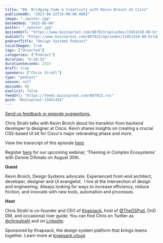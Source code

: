```yaml
---
title: "80. Bridging Code & Creativity with Kevin Broich at Cisco"
publishedAt: "2023-08-22T16:00:00.000Z"
image: "./poster.jpg"
dateAdded: "2025-06-04"
poster: "./poster.jpg"
episodeUrl: "https://www.buzzsprout.com/887923/episodes/13451418-80-bridging-code-creativity-with-kevin-broich-at-cisco.mp3"
audioUrl: "https://www.buzzsprout.com/887923/episodes/13451418-80-bridging-code-creativity-with-kevin-broich-at-cisco.mp3"
podcastTitle: "Design Systems Podcast"
localImages: true
tags: ["Unsorted"]
categories: ["Podcast"]
duration: "0:38:35"
durationSeconds: 2315
draft: true
speakers: ["Chris Strahl"]
type: "podcast"
season: null
episode: 80
explicit: false
feedUrl: "https://feeds.buzzsprout.com/887923.rss"
guid: "Buzzsprout-13451418"
---
```

[Send us feedback or episode suggestions.](https://www.buzzsprout.com/twilio/text_messages/887923/open_sms)

Chris Strahl talks with Kevin Broich about his transition from backend developer to designer at Cisco. Kevin shares insights on creating a crucial CSS-based UI kit for Cisco's major rebranding phase and more.

View the transcript of this episode [here](https://docs.google.com/document/d/10oQ4otrvT9Cr6kAc1CFMmVPq-MO2JP5N/edit).

Register [here](https://knapsack-cloud.zoom.us/webinar/register/WN_mT0yPVrNSXOKRH8xrW8ZMg) for our upcoming webinar, ‘Theming in Complex Ecosystems’ with Donnie D’Amato on August 30th. 

**Guest**

Kevin Broich, Design Systems advocate. Experienced front-end architect, developer, designer and UI evangelist.  I live at the intersection of design and engineering. Always looking for ways to increase efficiency, reduce friction, and innovate with new tools, automation and processes.

**Host**

Chris Strahl is co-founder and CEO of [Knapsack](https://www.knapsack.cloud/), host of [@TheDSPod](https://twitter.com/thedspod), DnD DM, and occasional river guide. You can find Chris on Twitter as [@chrisstrahl](https://twitter.com/chrisstrahl) and on [LinkedIn](https://www.linkedin.com/in/chrisstrahl/).

Sponsored by Knapsack, the design system platform that brings teams together. Learn more at [knapsack.cloud](https://www.knapsack.cloud/?utm_source=podcast).
